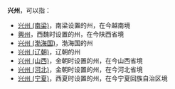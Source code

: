 '''兴州'''，可以指：
*[[兴州_(南梁)|兴州 (南梁)]]，南梁设置的州，在今越南境
*[[興州|興州]]，西魏时设置的州，在今陕西省境
*[[兴州_(渤海国)|兴州 (渤海国)]]，渤海国的州
*[[兴州_(辽朝)|兴州 (辽朝)]]，辽朝的州
*[[兴州_(山西)|兴州 (山西)]]，金朝时设置的州，在今山西省境
*[[兴州_(河北)|兴州 (河北)]]，金朝时设置的州，在今河北省境
*[[兴州_(宁夏)|兴州 (宁夏)]]，西夏时设置的州，在今宁夏回族自治区境

{{Disambig|X|Cat=二字中国州名消歧义}}